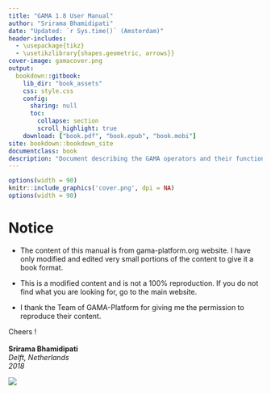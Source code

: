 ```yaml
---
title: "GAMA 1.8 User Manual"
author: "Srirama Bhamidipati"
date: "Updated: `r Sys.time()` (Amsterdam)"
header-includes:
  - \usepackage{tikz}
  - \usetikzlibrary{shapes.geometric, arrows}}
cover-image: gamacover.png
output: 
  bookdown::gitbook:
    lib_dir: "book_assets"
    css: style.css
    config:
      sharing: null
      toc:
        collapse: section
        scroll_highlight: true
    download: ["book.pdf", "book.epub", "book.mobi"]
site: bookdown::bookdown_site
documentclass: book
description: "Document describing the GAMA operators and their functions."
---
```


```r
options(width = 90)
knitr::include_graphics('cover.png', dpi = NA)
options(width = 90)
```



# Notice {-}

 * The content of this manual is from gama-platform.org website. I have only modified and edited very small portions of the content to give it a book format.

* This is a modified content and is not a 100% reproduction. If you do not find what you are looking for, go to the main website.

* I thank the Team of GAMA-Platform for giving me the permission to reproduce their content.

Cheers ! \
\
**Srirama Bhamidipati** \
*Delft, Netherlands* \
*2018*

![](gamacover.png)

